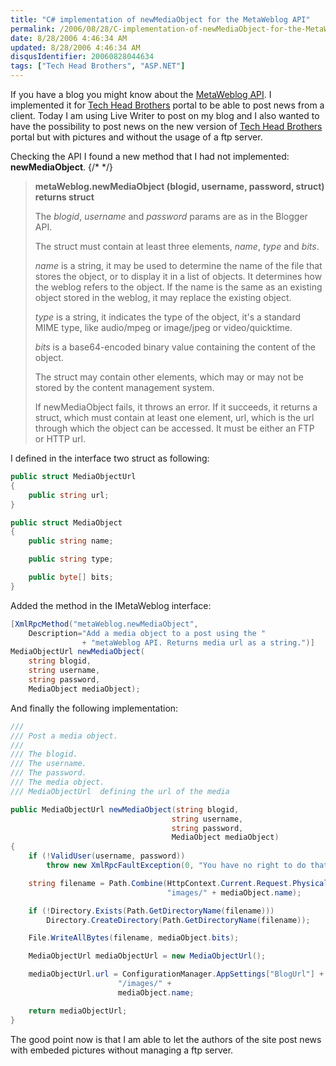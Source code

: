 ```yaml
---
title: "C# implementation of newMediaObject for the MetaWeblog API"
permalink: /2006/08/28/C-implementation-of-newMediaObject-for-the-MetaWeblog-API/
date: 8/28/2006 4:46:34 AM
updated: 8/28/2006 4:46:34 AM
disqusIdentifier: 20060828044634
tags: ["Tech Head Brothers", "ASP.NET"]
---
```

If you have a blog you might know about the [MetaWeblog API](http://www.xmlrpc.com/metaWeblogApi). I implemented it for [Tech Head Brothers](http://www.techheadbrothers.com/) portal to be able to post news from a client. Today I am using Live Writer to post on my blog and I also wanted to have the possibility to post news on the new version of [Tech Head Brothers](http://www.techheadbrothers.com/) portal but with pictures and without the usage of a ftp server.

Checking the API I found a new method that I had not implemented: **newMediaObject**.
{/* <!-- more --> */}

> **metaWeblog.newMediaObject (blogid, username, password, struct) returns struct**
>
> The *blogid*, *username* and *password* params are as in the Blogger API.
> 
> The struct must contain at least three elements, *name*, *type* and *bits*.
> 
> *name* is a string, it may be used to determine the name of the file that stores the object, or to display it in a list of objects. It determines how the weblog refers to the object. If the name is the same as an existing object stored in the weblog, it may replace the existing object.
> 
> *type* is a string, it indicates the type of the object, it's a standard MIME type, like audio/mpeg or image/jpeg or video/quicktime.
> 
> *bits* is a base64-encoded binary value containing the content of the object.
> 
> The struct may contain other elements, which may or may not be stored by the content management system.
> 
> If newMediaObject fails, it throws an error. If it succeeds, it returns a struct, which must contain at least one element, url, which is the url through which the object can be accessed. It must be either an FTP or HTTP url.

I defined in the interface two struct as following:

```csharp
public struct MediaObjectUrl
{
    public string url;
}

public struct MediaObject
{
    public string name;

    public string type;

    public byte[] bits;
}
```

Added the method in the IMetaWeblog interface:

```csharp
[XmlRpcMethod("metaWeblog.newMediaObject",
    Description="Add a media object to a post using the "
                + "metaWeblog API. Returns media url as a string.")]
MediaObjectUrl newMediaObject(
    string blogid,
    string username,
    string password,
    MediaObject mediaObject);
```

And finally the following implementation:

```csharp
///
/// Post a media object.
///
/// The blogid.
/// The username.
/// The password.
/// The media object.
/// MediaObjectUrl  defining the url of the media

public MediaObjectUrl newMediaObject(string blogid,
                                    string username,
                                    string password,
                                    MediaObject mediaObject)
{
    if (!ValidUser(username, password))
        throw new XmlRpcFaultException(0, "You have no right to do that.");

    string filename = Path.Combine(HttpContext.Current.Request.PhysicalApplicationPath,
                                   "images/" + mediaObject.name);

    if (!Directory.Exists(Path.GetDirectoryName(filename)))
        Directory.CreateDirectory(Path.GetDirectoryName(filename));

    File.WriteAllBytes(filename, mediaObject.bits);

    MediaObjectUrl mediaObjectUrl = new MediaObjectUrl();

    mediaObjectUrl.url = ConfigurationManager.AppSettings["BlogUrl"] +
                        "/images/" +
                        mediaObject.name;

    return mediaObjectUrl;
}
```

The good point now is that I am able to let the authors of the site post news with embeded pictures without managing a ftp server.
